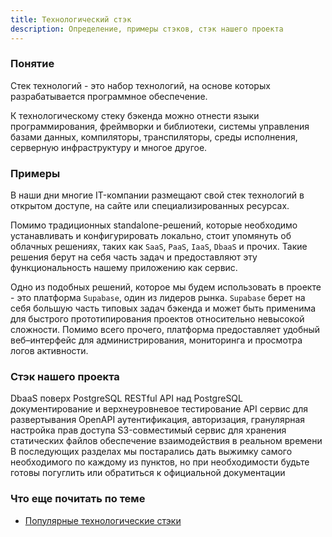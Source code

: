 ```yaml
---
title: Технологический стэк
description: Определение, примеры стэков, стэк нашего проекта
---
```



### Понятие
Стек технологий - это набор технологий, на основе которых разрабатывается программное обеспечение. 

К технологическому стеку бэкенда можно отнести языки программирования, фреймворки и библиотеки, системы управления базами данных, компиляторы, транспиляторы, среды исполнения, серверную инфраструктуру и многое другое. 

### Примеры

В наши дни многие IT-компании размещают свой стек технологий в открытом доступе, на сайте или специализированных ресурсах. 
<LinkCard title="Стек Ozon" href="https://stackshare.io/ozon-ru/ozon-tech-stack/main" target="_blank"/>
<LinkCard title="Стек Avito" href="https://stackshare.io/avito/avito/main" target="_blank"/>

Помимо традиционных standalone-решений, которые необходимо устанавливать и конфигурировать локально, стоит упомянуть об облачных решениях, таких как `SaaS`, `PaaS`, `IaaS`, `DbaaS` и прочих. Такие решения берут на себя часть задач и предоставляют эту функциональность нашему приложению как сервис. 

Одно из подобных решений, которое мы будем использовать в проекте - это платформа `Supabase`, один из лидеров рынка. `Supabase` берет на себя большую часть типовых задач бэкенда и может быть применима для быстрого прототипирования проектов относительно невысокой сложности. Помимо всего прочего, платформа предоставляет удобный веб–интерфейс для администрирования, мониторинга и просмотра логов активности.

### Стэк нашего проекта

<CardGrid>
    <Card title="Supabase Database" icon="star">DbaaS поверх PostgreSQL</Card>
    <Card title="PostgREST" icon="star">RESTful API над PostgreSQL</Card>
    <Card title="OpenAPI" icon="star">документирование и верхнеуровневое тестирование API</Card>
    <Card title="Render" icon="star">сервис для развертывания OpenAPI</Card>
    <Card title="Supabase Auth" icon="star">аутентификация, авторизация, гранулярная настройка прав доступа</Card>
    <Card title="Supabase Storage" icon="star">S3-совместимый сервис для хранения статических файлов</Card>
    <Card title="Supabase Realtime" icon="star">обеспечение взаимодействия в реальном времени</Card>
</CardGrid>

<Aside type="note" title="Ближе к практике">
    В последующих разделах мы постарались дать выжимку самого необходимого по каждому из пунктов, но при необходимости будьте готовы погуглить или обратиться к официальной документации
</Aside>

### Что еще почитать по теме

- [Популярные технологические стэки](https://www.purrweb.com/ru/blog/tech-stack-dlya-startapov/)
